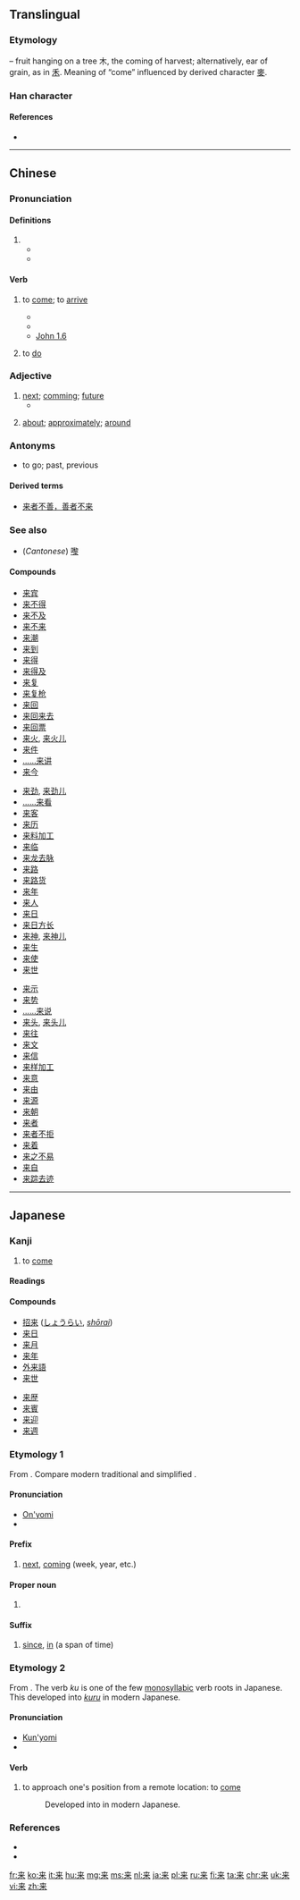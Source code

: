 {{also|來}}
==Translingual==
{{stroke order|strokes=7}}
{{stroke order|type=animate}}
{{zh-hanzi-box|来|[[來]]}}

===Etymology===
{{Han simp|來}} – fruit hanging on a tree 木, the coming of harvest; alternatively, ear of grain, as in [[禾]]. Meaning of “come” influenced by derived character [[麥]].

===Han character===
{{Han char|rn=75|rad=木|as=03|sn=7|four=|canj=木廿 (DT)|ids=⿻[[未]][[丷]]}}

====References====
* {{Han ref|kx=0513.011|dkj=14489|hdz=10021.090|uh=6765|ud=26469}}

----

==Chinese==
{{zh-hanzi-box|[[来]]|[[來]]}}

===Pronunciation===
{{zh-pron
|m=lái
|c=loi4
|h=pfs=lòi,lôi
|mn=lâi
|w=3le
|ma=y
|cat=v
}}

====Definitions====

# {{n-g|used after a verb of motion to indicates movement away from the speaker}}
#* {{zh-usex|下来|to come down ( compare {{zh-l|下去|to go down}} )|link=y}}
#* {{zh-usex|进来|to come in|link=yes}}

====Verb====
{{zh-verb}}

# {{context|Beginning Mandarin|lang=zh|sort=lai2}} to [[come]]; to [[arrive]]
#* {{zh-usex|我 一会-儿{r} 就 来。|I' ll come in a moment.|link=y}}
#* {{zh-usex|我 不 知道 它 是 从 哪里 来 的。|I didn't know where it came from.|link=y}}
#* [http://wordproject.org/multi/bi_en_cn_py.htm John 1.6]
#*: {{zh-usex|有 一 个 人，是 从 神 那里 差 '''来''' 的，名 叫 约翰。|There was a man sent from God, whose name was John.|link=y}}
# to [[do]] {{n-g|(specific meaning depending on the context)}}

===Adjective===
{{zh-adj}}

# [[next]]; [[comming]]; [[future]]
#* {{zh-usex|来 年|next year|link=y}}
# {{qualifier|after a number}} [[about]]; [[approximately]]; [[around]]

===Antonyms===
* {{zh-l|去}} to go; past, previous

====Derived terms====
* [[来者不善，善者不来]]

===See also===
* (''Cantonese'') [[嚟]]

====Compounds====
{{rel-top3}}
* [[来宾]]
* [[来不得]]
* [[来不及]]
* [[来不来]]
* [[来潮]]
* [[来到]]
* [[来得]]
* [[来得及]]
* [[来复]]
* [[来复枪]]
* [[来回]]
* [[来回来去]]
* [[来回票]]
* [[来火]], [[来火儿]]
* [[来件]]
* [[来讲|……来讲]]
* [[来今]]
{{rel-mid3}}
* [[来劲]], [[来劲儿]]
* [[来看|……来看]]
* [[来客]]
* [[来历]]
* [[来料加工]]
* [[来临]]
* [[来龙去脉]]
* [[来路]]
* [[来路货]]
* [[来年]]
* [[来人]]
* [[来日]]
* [[来日方长]]
* [[来神]], [[来神儿]]
* [[来生]]
* [[来使]]
* [[来世]]
{{rel-mid3}}
* [[来示]]
* [[来势]]
* [[来说|……来说]]
* [[来头]], [[来头儿]]
* [[来往]]
* [[来文]]
* [[来信]]
* [[来样加工]]
* [[来意]]
* [[来由]]
* [[来源]]
* [[来朝]]
* [[来者]]
* [[来者不拒]]
* [[来着]]
* [[来之不易]]
* [[来自]]
* [[来踪去迹]]
{{rel-bottom}}

----

==Japanese==

===Kanji===
{{ja-kanji|grade=2|rs=木03}}

# to [[come]]

====Readings====
{{ja-readings
|goon=[[らい]] (rai)
|kanon=[[らい]] (rai)
|kun=[[く]] (ku), [[くる|く-る]] (ku-ru), [[きたる|きた-る]] / [[きたる|き-たる]] (kita-ru / ki-taru)
}}

====Compounds====
{{attention|ja|Compounds need substantial expansion.}}
{{der-top|Compounds}}
* [[招来]] ([[しょうらい]], ''[[shōrai]]'')
* [[来日]]
* [[来月]]
* [[来年]]
* [[外来語]]
* [[来世]]
{{der-mid}}
* [[来歴]]
* [[来賓]]
* [[来迎]]
* [[来週]]
{{der-bottom}}

===Etymology 1===
{{ja-kanjitab|らい|yomi=on}}
From {{etyl|ltc|ja|sort=らい}} {{term|lang=ltc|來|tr=*ləi}}.  Compare modern {{etyl|cmn|-}} traditional {{term|lang=cmn|來}} and simplified {{term|lang=cmn|来|tr=lái}}.

====Pronunciation====
* [[音読み|On'yomi]]
* {{IPA|lang=ja|[ɺ̠a̠i]}}

====Prefix====
{{ja-pos|prefix|らい}}

# [[next]], [[coming]] (week, year, etc.)
#: {{ja-usex|'''来'''年、'''来'''週|'''らい'''ねん、 '''らい'''しゅう|'''next''' year, '''next''' week}}
#: {{ja-usex|'''来'''週月曜日に会いましょう。|'''らい'''しゅう げつようび に あいましょう。|Let's meet Monday '''next'''. / Let's meet this '''coming''' Monday.}}

====Proper noun====
{{ja-pos|proper|らい}}

# {{surname|lang=ja}}

====Suffix====
{{ja-pos|suffix|らい}}

# [[since]], [[in]] (a span of time)
#: {{ja-usex|三年'''来'''あれを見ていない。|^さん ねん-'''らい''' あれ を みて いない。|I haven't seen that '''in''' three years / '''since''' three years ago.}}

===Etymology 2===
{{ja-kanjitab|く|yomi=kun}}
From {{etyl|ojp|ja|sort=く}}.  The verb ''ku'' is one of the few [[monosyllabic]] verb roots in Japanese.  This developed into [[来る|''kuru'']] in modern Japanese.

====Pronunciation====
* [[訓読み|Kun'yomi]]
* {{IPA|lang=ja|[kɯᵝ]}}

====Verb====
{{ja-verb|type=3|く}}

# {{context|lang=ja|sort=く|obsolete}} to approach one's position from a remote location: to [[come]]
#: Developed into {{ja-l|来る|くる|kuru}} in modern Japanese.

===References===
* {{R:Kokugo Dai Jiten}}
* {{R:Daijirin}}

[[fr:来]]
[[ko:来]]
[[it:来]]
[[hu:来]]
[[mg:来]]
[[ms:来]]
[[nl:来]]
[[ja:来]]
[[pl:来]]
[[ru:来]]
[[fi:来]]
[[ta:来]]
[[chr:来]]
[[uk:来]]
[[vi:来]]
[[zh:来]]